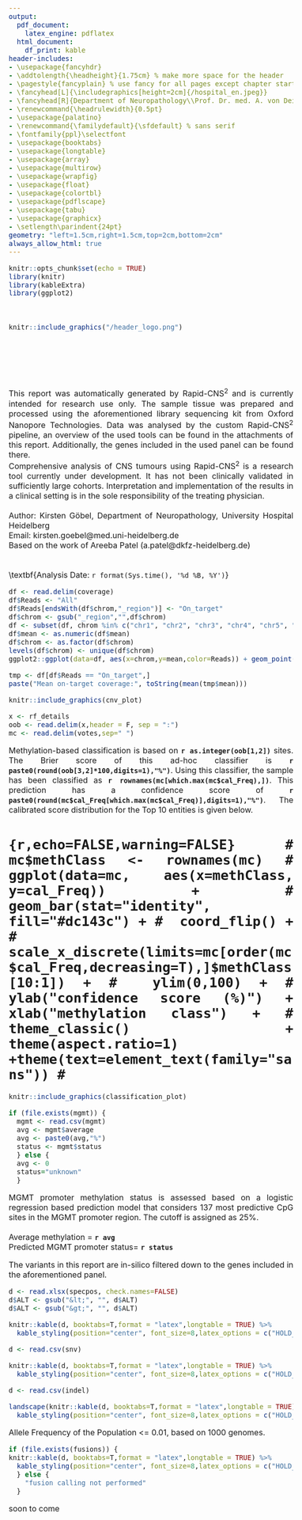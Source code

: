 ```yaml
---
output:
  pdf_document:
    latex_engine: pdflatex
  html_document:
    df_print: kable
header-includes:
- \usepackage{fancyhdr}
- \addtolength{\headheight}{1.75cm} % make more space for the header
- \pagestyle{fancyplain} % use fancy for all pages except chapter start
- \fancyhead[L]{\includegraphics[height=2cm]{/hospital_en.jpeg}}
- \fancyhead[R]{Department of Neuropathology\\Prof. Dr. med. A. von Deimling\\INF 224, 69120 Heidelberg, Germany}
- \renewcommand{\headrulewidth}{0.5pt}
- \usepackage{palatino}
- \renewcommand{\familydefault}{\sfdefault} % sans serif
- \fontfamily{ppl}\selectfont
- \usepackage{booktabs}
- \usepackage{longtable}
- \usepackage{array}
- \usepackage{multirow}
- \usepackage{wrapfig}
- \usepackage{float}
- \usepackage{colortbl}
- \usepackage{pdflscape}
- \usepackage{tabu}
- \usepackage{graphicx}
- \setlength\parindent{24pt}
geometry: "left=1.5cm,right=1.5cm,top=2cm,bottom=2cm"
always_allow_html: true
---
```

<style>
  body{
  font-size: 12pt;
  text-align: justify;
}
</style>

```r
knitr::opts_chunk$set(echo = TRUE)
library(knitr)
library(kableExtra)
library(ggplot2)
```

\thispagestyle{empty}
\
```r
knitr::include_graphics("/header_logo.png")
```
\centering{\section{\LARGE Neuropathological Report generated by Rapid-CNS$^2$}}

\raggedright
\
\
\subsection{General Information}
\begin{table}[H]
\begin{tabular}{lll}
\multicolumn{3}{l}{\textit{Patient Information}} \\
    & Sample ID                  & \textbf{`r sample`}    \\
    & Tissue                     & \textbf{`r tissue`} \\	    
    & Library                    & \textbf{`r gsub("_","\\\\_",library)`}   \\
    & Sequencing date            & \textbf{`r seqdate`}   \\
    &                            &               \\  
\multicolumn{3}{l}{\textit{Library Information}} \\
    & Sequencing preparation kit    & \textbf{`r gsub("-","\\\\-",prepkit)`}   \\
    & Panel                      & \textbf{`r gsub("_","\\\\_",panel)`}   \\
    & Number of genes            & \textbf{`r num_genes`}   \\
    & Reference genome           & \textbf{`r gsub("_","\\\\_",refgen)`}          \\
    & Device                     & \textbf{`r device`}       \\
\end{tabular}
\end{table}


\
\subsection{Disclaimer} \
This report was automatically generated by Rapid-CNS^2^ and is currently intended for research use only. The sample tissue was prepared and processed using the aforementioned library sequencing kit from Oxford Nanopore Technologies. Data was analysed by the custom Rapid-CNS^2^ pipeline, an overview of the used tools can be found in the attachments of this report. Additionally, the genes included in the used panel can be found there. \
Comprehensive analysis of CNS tumours using Rapid-CNS^2^ is a research tool currently under development. It has not been clinically validated in sufficiently large cohorts. Interpretation and implementation of the results in a clinical setting is in the sole responsibility of the treating physician.
\
\
Author: Kirsten Göbel, Department of Neuropathology, University Hospital Heidelberg \
Email: kirsten.goebel@med.uni-heidelberg.de \
Based on the work of Areeba Patel (a.patel@dkfz-heidelberg.de)
\
\
\
\textbf{Analysis Date: `r format(Sys.time(), '%d %B, %Y')`} \


\newpage

\subsection{On-target coverage}
```r
df <- read.delim(coverage)
df$Reads <- "All"
df$Reads[endsWith(df$chrom,"_region")] <- "On_target"
df$chrom <- gsub("_region","",df$chrom)
df <- subset(df, chrom %in% c("chr1", "chr2", "chr3", "chr4", "chr5", "chr6", "chr7", "chr8", "chr9", "chr11", "chr10", "chr12", "chr13", "chr14", "chr15", "chr16", "chr17", "chr18", "chr19", "chr20", "chr21", "chr22", "chrX", "chrY"))
df$mean <- as.numeric(df$mean)
df$chrom <- as.factor(df$chrom)
levels(df$chrom) <- unique(df$chrom)
ggplot2::ggplot(data=df, aes(x=chrom,y=mean,color=Reads)) + geom_point(size=6) + theme_minimal(base_size=14) + ylab("Mean coverage") + theme(axis.text.x = element_text(angle = 90, vjust = 0.5, hjust=1,size = 14), axis.title.y = element_text(size=14)) + ylim(0,70)+ scale_color_manual(values = c("#FF5A5F","#0B3954")) + xlab("Chromosome") +theme(text=element_text(family="sans"))

tmp <- df[df$Reads == "On_target",]
paste("Mean on-target coverage:", toString(mean(tmp$mean))) 
```

\newpage

\subsection{Copy number profile}


```r
knitr::include_graphics(cnv_plot)
```
\newpage

```r
x <- rf_details
oob <- read.delim(x,header = F, sep = ":")
mc <- read.delim(votes,sep=" ")
```
\subsection{Methylation classification}

Methylation-based classification is based on **`r as.integer(oob[1,2])`** sites. The Brier score of this ad-hoc classifier is **`r paste0(round(oob[3,2]*100,digits=1),"%")`**. Using this classifier, the sample has been classified as  **`r rownames(mc[which.max(mc$cal_Freq),])`**. This prediction has a confidence score of **`r paste0(round(mc$cal_Freq[which.max(mc$cal_Freq)],digits=1),"%")`**. The calibrated score distribution for the Top 10 entities is given below.

# ```{r,echo=FALSE,warning=FALSE}
# mc$methClass <- rownames(mc)
# ggplot(data=mc, aes(x=methClass, y=cal_Freq)) +
#  geom_bar(stat="identity", fill="#dc143c") +
#  coord_flip() +
#  scale_x_discrete(limits=mc[order(mc$cal_Freq,decreasing=T),]$methClass[10:1]) +
#  ylim(0,100) +
#  ylab("confidence score (%)") + xlab("methylation class") +
#  theme_classic() + theme(aspect.ratio=1) +theme(text=element_text(family="sans"))
# ```
```r
knitr::include_graphics(classification_plot)
```

```r
if (file.exists(mgmt)) {
  mgmt <- read.csv(mgmt)
  avg <- mgmt$average
  avg <- paste0(avg,"%")
  status <- mgmt$status
  } else {
  avg <- 0
  status="unknown"
  }
```
\subsection{MGMT promoter methylation}
MGMT promoter methylation status is assessed based on a logistic regression based prediction model that considers 137 most predictive CpG sites in the MGMT promoter region. The cutoff is assigned as 25%. \
\
Average methylation = **`r avg`** \
Predicted MGMT promoter status= **`r status`** \

\newpage

\subsection{Variants}
The variants in this report are in-silico filtered down to the genes included in the aforementioned panel. 
\subsection{Special Positions}
```r

d <- read.xlsx(specpos, check.names=FALSE)
d$ALT <- gsub("&lt;", "", d$ALT)
d$ALT <- gsub("&gt;", "", d$ALT)

knitr::kable(d, booktabs=T,format = "latex",longtable = TRUE) %>%
  kable_styling(position="center", font_size=8,latex_options = c("HOLD_position","repeat_header"))

```
\newpage
\subsubsection{SNVs}

```r
d <- read.csv(snv)

knitr::kable(d, booktabs=T,format = "latex",longtable = TRUE) %>%
  kable_styling(position="center", font_size=8,latex_options = c("HOLD_position","repeat_header"))

```

\subsubsection{InDels}
\pagestyle{empty}
```r
d <- read.csv(indel)

landscape(knitr::kable(d, booktabs=T,format = "latex",longtable = TRUE) %>%
  kable_styling(position="center", font_size=8,latex_options = c("HOLD_position","repeat_header", "scale_down")))

```
Allele Frequency of the Population <= 0.01, based on 1000 genomes.
\pagestyle{fancy}
\subsubsection{Fusions}

```r

if (file.exists(fusions)) {
knitr::kable(d, booktabs=T,format = "latex",longtable = TRUE) %>%
  kable_styling(position="center", font_size=8,latex_options = c("HOLD_position","repeat_header")) 
  } else {
    "fusion calling not performed"
  }

```
\newpage


\section{Attachments}
\subsection{Quality Information}
soon to come
\subsection{Tools and Versions}
\begin{table}[H]
\centering
\begin{tabular}{@{}lll@{}}
\toprule
\textbf{tool}              & \textbf{version} & \textbf{citation}                             \\ \midrule
Guppy Basecalling Software & 6.4.8+31becc9    & Oxford Nanopore Technologies plc.             \\
pycoQC & pycoQC v2.5.2    & https://doi.org/10.21105/joss.01236             \\
samtools                   & 1.16.1           & https://doi.org/10.1093/gigascience/giab008   \\
liftOver                   & -                & UCSC                                          \\
bedtools                   & v2.30.0          & https://doi.org/10.1093/bioinformatics/btq033 \\
cnvpytor                   & 1.2.1            & https://doi.org/10.1093/gigascience/giab074   \\
mosdepth                   & v0.3.3           & https://doi.org/10.1093/bioinformatics/btx699 \\
longshot                   & v0.4.5           & https://doi.org/10.1038/s41467-019-12493-y    \\
P.E.P.P.E.R.               & r0.8             & https://doi.org/10.1038/s41592-021-01299-w    \\
svim                       & v2.0.0           & https://doi.org/10.1093/bioinformatics/btz041 \\ \bottomrule
\end{tabular}
\end{table}

\subsection{Genes of Panel}
